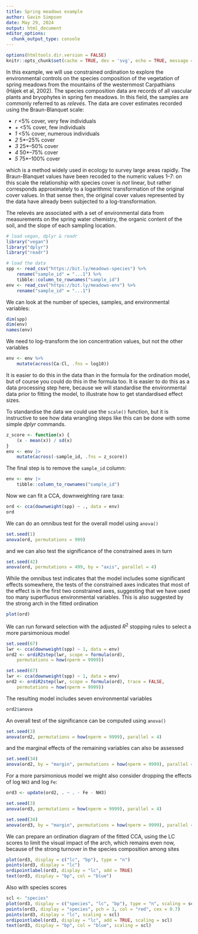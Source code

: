 ```yaml
---
title: Spring meadows example
author: Gavin Simpson
date: May 29, 2024
output: html_document
editor_options: 
  chunk_output_type: console
---
```


```r
options(htmltools.dir.version = FALSE)
knitr::opts_chunk$set(cache = TRUE, dev = 'svg', echo = TRUE, message = FALSE, warning = FALSE, fig.height=6, fig.width = 1.777777*6)
```

In this example, we will use constrained ordination to explore the environmental controls on the species composition of the vegetation of spring meadows from the mountains of the westernmost Carpathians (Hájek et al, 2002). The species composition data are records of all vascular plants and bryophytes in spring fen meadows. In this field, the samples are commonly referred to as *relevés*. The data are cover estimates recorded using the Braun-Blanquet scale:

* *r* <5% cover, very few individuals
* *+* <5% cover, few individuals
* *1* <5% cover, numerous individuals
* *2* 5*&ndash;25% cover
* *3* 25*&ndash;50% cover
* *4* 50*&ndash;75% cover
* *5* 75*&ndash;100% cover

which is a method widely used in ecology to survey large areas rapidly. The Braun-Blanquet values have been recoded to the numeric values 1&ndash;7: on this scale the relationship with species cover is *not* linear, but rather corresponds approximately to a logarithmic transformation of the original cover values. In that sense then, the original cover values represented by the data have already been subjected to a log-transformation.

The relevés are associated with a set of environmental data from measurements on the spring water chemistry, the organic content of the soil, and the slope of each sampling location.

```r
# load vegan, dplyr & readr
library("vegan")
library("dplyr")
library("readr")

# load the data
spp <- read_csv("https://bit.ly/meadows-species") %>%
    rename("sample_id" = "...1") %>%
    tibble::column_to_rownames("sample_id")
env <- read_csv("https://bit.ly/meadows-env") %>%
    rename("sample_id" = "...1")
```

We can look at the number of species, samples, and environmental variables:

```r
dim(spp)
dim(env)
names(env)
```

We need to log-transform the ion concentration values, but not the other variables

```r
env <- env %>%
    mutate(across(Ca:Cl, .fns = log10))
```

It is easier to do this in the data than in the formula for the ordination model, but of course you could do this in the formula too. It is easier to do this as a data processing step here, because we will standardise the environmental data prior to fitting the model, to illustrate how to get standardised effect sizes.

To standardise the data we could use the `scale()` function, but it is instructive to see how data wrangling steps like this can be done with some simple *dplyr* commands.

```r
z_score <- function(x) {
    (x - mean(x)) / sd(x)
}
env <- env |>
    mutate(across(-sample_id, .fns = z_score))
```

The final step is to remove the `sample_id` column:

```r
env <- env |>
    tibble::column_to_rownames("sample_id")
```

Now we can fit a CCA, downweighting rare taxa:

```r
ord <- cca(downweight(spp) ~ ., data = env)
ord
```

We can do an omnibus test for the overall model using `anova()`

```r
set.seed(1)
anova(ord, permutations = 999)
```

and we can also test the significance of the constrained axes in turn

```r
set.seed(42)
anova(ord, permutations = 499, by = "axis", parallel = 4)
```

While the omnibus test indicates that the model includes some significant effects somewhere, the tests of the constrained axes indicates that most of the effect is in the first two constrained axes, suggesting that we have used too many superfluous environmental variables. This is also suggested by the strong arch in the fitted ordination

```r
plot(ord)
```

We can run forward selection with the adjusted $R^2$ stopping rules to select a more parsimonious model

```r
set.seed(67)
lwr <- cca(downweight(spp) ~ 1, data = env)
ord2 <- ordiR2step(lwr, scope = formula(ord),
    permutations = how(nperm = 9999))
```

```r
set.seed(67)
lwr <- cca(downweight(spp) ~ 1, data = env)
ord2 <- ordiR2step(lwr, scope = formula(ord), trace = FALSE,
    permutations = how(nperm = 9999))
```

The resulting model includes seven environmental variables

```r
ord2$anova
```

An overall test of the significance can be computed using `anova()`

```r
set.seed(3)
anova(ord2, permutations = how(nperm = 9999), parallel = 4)
```

and the marginal effects of the remaining variables can also be assessed

```r
set.seed(34)
anova(ord2, by = "margin", permutations = how(nperm = 9999), parallel = 4)
```

For a more parsimonious model we might also consider dropping the effects of log `NH3` and log `Fe`:

```r
ord3 <- update(ord2, . ~ . - Fe - NH3)
```

```r
set.seed(3)
anova(ord3, permutations = how(nperm = 9999), parallel = 4)
```

```r
set.seed(34)
anova(ord3, by = "margin", permutations = how(nperm = 9999), parallel = 4)
```

We can prepare an ordination diagram of the fitted CCA, using the LC scores to limit the visual impact of the arch, which remains even now, because of the strong turnover in the species composition among sites

```r
plot(ord3, display = c("lc", "bp"), type = "n")
points(ord3, display = "lc")
ordipointlabel(ord3, display = "lc", add = TRUE)
text(ord3, display = "bp", col = "blue")
```

Also with species scores

```r
scl <- "species"
plot(ord3, display = c("species", "lc", "bp"), type = "n", scaling = scl)
points(ord3, display = "species", pch = 3, col = "red", cex = 0.7)
points(ord3, display = "lc", scaling = scl)
ordipointlabel(ord3, display = "lc", add = TRUE, scaling = scl)
text(ord3, display = "bp", col = "blue", scaling = scl)
```